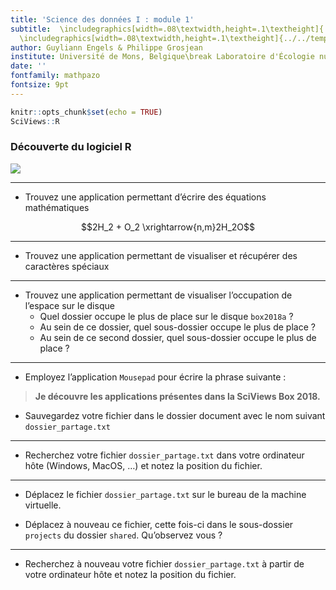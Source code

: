 ```yaml
---
title: 'Science des données I : module 1'
subtitle:  \includegraphics[width=.08\textwidth,height=.1\textheight]{../../template/biodatascience.png}
  \includegraphics[width=.08\textwidth,height=.1\textheight]{../../template/SciViews-logo.pdf} \vfill Découverte de la SciViews Box 2018
author: Guyliann Engels & Philippe Grosjean
institute: Université de Mons, Belgique\break Laboratoire d'Écologie numérique des Milieux aquatiques\break \includegraphics[width=.08\textwidth,height=.1\textheight]{../../template/EcoNum-logo.pdf} \break \url{http://biodatascience-course.sciviews.org} \break \url{sdd@sciviews.org}
date: ''
fontfamily: mathpazo
fontsize: 9pt
---
```


```r
knitr::opts_chunk$set(echo = TRUE)
SciViews::R
```


### Découverte du logiciel R

![](../images/desktop.png)

___

- Trouvez une application permettant d'écrire des équations mathématiques

$$2H_2 + O_2 \xrightarrow{n,m}2H_2O$$

___

- Trouvez une application permettant de visualiser et récupérer des caractères spéciaux

___

- Trouvez une application permettant de visualiser l'occupation de l'espace sur le disque 
    + Quel dossier occupe le plus de place sur le disque `box2018a` ? 
    + Au sein de ce dossier, quel sous-dossier occupe le plus de place ?
    + Au sein de ce second dossier, quel sous-dossier occupe le plus de place ? 
    
___

- Employez l'application `Mousepad` pour écrire la phrase suivante :

> **Je découvre les applications présentes dans la SciViews Box 2018.**

- Sauvegardez votre fichier dans le dossier document avec le nom suivant `dossier_partage.txt`

___

- Recherchez votre fichier `dossier_partage.txt` dans votre ordinateur hôte (Windows, MacOS, ...) et notez la position du fichier.

___

- Déplacez le fichier `dossier_partage.txt` sur le bureau de la machine virtuelle.

- Déplacez à nouveau ce fichier, cette fois-ci dans le sous-dossier `projects` du dossier `shared`. Qu'observez vous ? 

___

- Recherchez à nouveau votre fichier `dossier_partage.txt` à partir de votre ordinateur hôte et notez la position du fichier.
